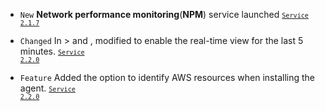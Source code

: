 - <code class="New">New</code> <b>Network performance monitoring</b>(<b>NPM</b>) service launched <code class='changelog-service'><a href="../release-notes/service/service-2_1_x"><code class='changelog-service'>Service 2.1.7​</code></a></code>

- <code class="Changed">Changed</code> In <Cmdname sid="side_dashboard" className="uitext" /> &gt; <Cmdname sid="side_npmDashboard" className="uitext" /> and <Cmdname sid="side_npmProgressTCP" className="uitext" />, modified to enable the real-time view for the last 5 minutes. <code class='changelog-service'><a href="../release-notes/service/service-2_2_x"><code class='changelog-service'>Service 2.2.0​</code></a></code>

- <code class="Feature">Feature</code> Added the option to identify AWS resources when installing the agent. <code class='changelog-service'><a href="../release-notes/service/service-2_2_x"><code class='changelog-service'>Service 2.2.0​</code></a></code>

